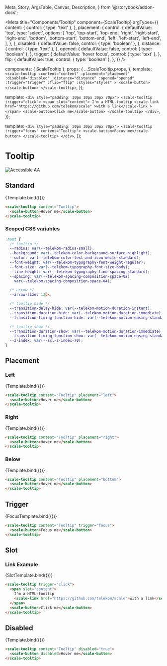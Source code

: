   Meta,
  Story,
  ArgsTable,
  Canvas,
  Description,
} from '@storybook/addon-docs';

<Meta
  title="Components/Tooltip"
  component={ScaleTooltip}
  argTypes={{
    content: {
      control: { type: 'text' },
    },
    placement: {
      control: {
        defaultValue: 'top',
        type: 'select',
        options: [
          'top',
          'top-start',
          'top-end',
          'right',
          'right-start',
          'right-end',
          'bottom',
          'bottom-start',
          'bottom-end',
          'left',
          'left-start',
          'left-end',
        ],
      },
    },
    disabled: {
      defaultValue: false,
      control: { type: 'boolean' },
    },
    distance: {
      control: { type: 'text' },
    },
    opened: {
      defaultValue: false,
      control: { type: 'boolean' },
    },
    trigger: {
      defaultValue: 'hover focus',
      control: { type: 'text' },
    },
    flip: {
      defaultValue: true,
      control: { type: 'boolean' },
    },
  }}
/>

  components: { ScaleTooltip },
  props: {
    ...ScaleTooltip.props,
  },
  template: `
    <scale-tooltip
      :content="content"
      :placement="placement"
      :disabled="disabled"
      :distance="distance"
      :opened="opened"
      :trigger="trigger"
      :flip="flip"
      :styles="styles"
    >
    <scale-button></scale-button>
    </scale-tooltip>
  `,
});

  template: `
    <div style="padding: 30px 30px 30px 70px">
      <scale-tooltip trigger="click">
        <span slot="content">
          I'm a HTML-tooltip
          <scale-link href="https://github.com/telekom/scale"
          >with a link</scale-link
          >
        </span>
        <scale-button>Click me</scale-button>
      </scale-tooltip>
    </div>
  `,
});

  template: `
    <div style="padding: 30px 30px 30px 70px">
      <scale-tooltip trigger="focus" content="Tooltip">
        <scale-button>Focus me</scale-button>
      </scale-tooltip>
    </div>
  `,
});

<div
  style={{
    display: 'inline-flex',
    alignItems: 'center',
    justifyContent: 'space-between',
    width: '100%',
  }}
>
  <h1>Tooltip</h1>
  <img src="assets/aa.png" alt="Accessible AA" />
</div>

## Standard

<Canvas withSource="none">
  <Story
    name="Standard"
    args={{
      content: 'Tooltip',
    }}
  >
    {Template.bind({})}
  </Story>
</Canvas>

<ArgsTable story="Standard" />

```html
<scale-tooltip content="Tooltip">
  <scale-button>Hover me</scale-button>
</scale-tooltip>
```

### Scoped CSS variables

```css
:host {
  /* tooltip */
  --radius: var(--telekom-radius-small);
  --background: var(--telekom-color-background-surface-highlight);
  --color: var(--telekom-color-text-and-icon-white-standard);
  --font-weight: var(--telekom-typography-font-weight-regular);
  --font-size: var(--telekom-typography-font-size-body);
  --line-height: var(--telekom-typography-line-spacing-standard);
  --spacing: var(--telekom-spacing-composition-space-02)
    var(--telekom-spacing-composition-space-04);

  /* arrow */
  --arrow-size: 12px;

  /* tooltip hide */
  --transition-delay-hide: var(--telekom-motion-duration-instant);
  --transition-duration-hide: var(--telekom-motion-duration-immediate);
  --transition-timing-function-hide: var(--telekom-motion-easing-standard);

  /* tooltip show */
  --transition-duration-show: var(--telekom-motion-duration-immediate);
  --transition-timing-function-show: var(--telekom-motion-easing-standard);
  --z-index: var(--scl-z-index-70);  
}
```

## Placement

### Left

<Canvas withSource="none">
  <Story
    name="Placement-Left"
    args={{
      content: 'Tooltip',
      placement: 'left',
    }}
  >
    {Template.bind({})}
  </Story>
</Canvas>

```html
<scale-tooltip content="Tooltip" placement="left">
  <scale-button>Hover me</scale-button>
</scale-tooltip>
```

### Right

<Canvas withSource="none">
  <Story
    name="Placement-Right"
    args={{
      content: 'Tooltip',
      placement: 'right',
    }}
  >
    {Template.bind({})}
  </Story>
</Canvas>

```html
<scale-tooltip content="Tooltip" placement="right">
  <scale-button>Hover me</scale-button>
</scale-tooltip>
```

### Below

<Canvas withSource="none">
  <Story
    name="Placement-Below"
    args={{
      content: 'Tooltip',
      placement: 'bottom',
    }}
  >
    {Template.bind({})}
  </Story>
</Canvas>

```html
<scale-tooltip content="Tooltip" placement="bottom">
  <scale-button>Hover me</scale-button>
</scale-tooltip>
```

## Trigger

<Canvas withSource="none">
  <Story
    name="Trigger"
    args={{
      content: 'Tooltip',
      trigger: 'focus',
    }}
  >
    {FocusTemplate.bind({})}
  </Story>
</Canvas>

```html
<scale-tooltip content="Tooltip" trigger="focus">
  <scale-button>Focus me</scale-button>
</scale-tooltip>
```

## Slot

### Link Example

<Canvas withSource="none">
  <Story name="Slot" args={{}}>
    {SlotTemplate.bind({})}
  </Story>
</Canvas>

```html
<scale-tooltip trigger="click">
  <span slot="content">
    I'm a HTML-tooltip
    <scale-link href="https://github.com/telekom/scale">with a link</scale-link>
  </span>
  <scale-button>Click me</scale-button>
</scale-tooltip>
```

## Disabled

<Canvas withSource="none">
  <Story
    name="Disabled"
    args={{
      content: 'Tooltip',
      disabled: true,
    }}
  >
    {Template.bind({})}
  </Story>
</Canvas>

```html
<scale-tooltip content="Tooltip" disabled="true">
  <scale-button disabled>Hover me</scale-button>
</scale-tooltip>
```
